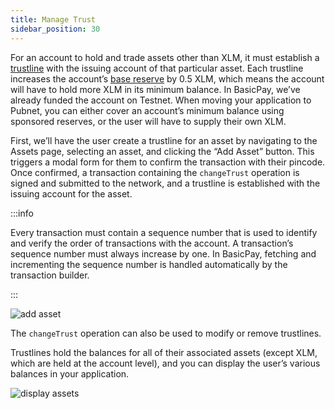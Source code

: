 ```yaml
---
title: Manage Trust
sidebar_position: 30
---
```


For an account to hold and trade assets other than XLM, it must establish a [trustline](../../fundamentals-and-concepts/stellar-data-structures/accounts#trustlines) with the issuing account of that particular asset. Each trustline increases the account’s [base reserve](../../fundamentals-and-concepts/stellar-data-structures/accounts#base-reserves-and-subentries) by 0.5 XLM, which means the account will have to hold more XLM in its minimum balance. In BasicPay, we’ve already funded the account on Testnet. When moving your application to Pubnet, you can either cover an account’s minimum balance using sponsored reserves, or the user will have to supply their own XLM.

First, we’ll have the user create a trustline for an asset by navigating to the Assets page, selecting an asset, and clicking the “Add Asset” button. This triggers a modal form for them to confirm the transaction with their pincode. Once confirmed, a transaction containing the `changeTrust` operation is signed and submitted to the network, and a trustline is established with the issuing account for the asset.

:::info

Every transaction must contain a sequence number that is used to identify and verify the order of transactions with the account. A transaction’s sequence number must always increase by one. In BasicPay, fetching and incrementing the sequence number is handled automatically by the transaction builder.

:::

![add asset](/assets/add-asset.png)

The `changeTrust` operation can also be used to modify or remove trustlines.

Trustlines hold the balances for all of their associated assets (except XLM, which are held at the account level), and you can display the user’s various balances in your application.

![display assets](/assets/display-assets.png)
